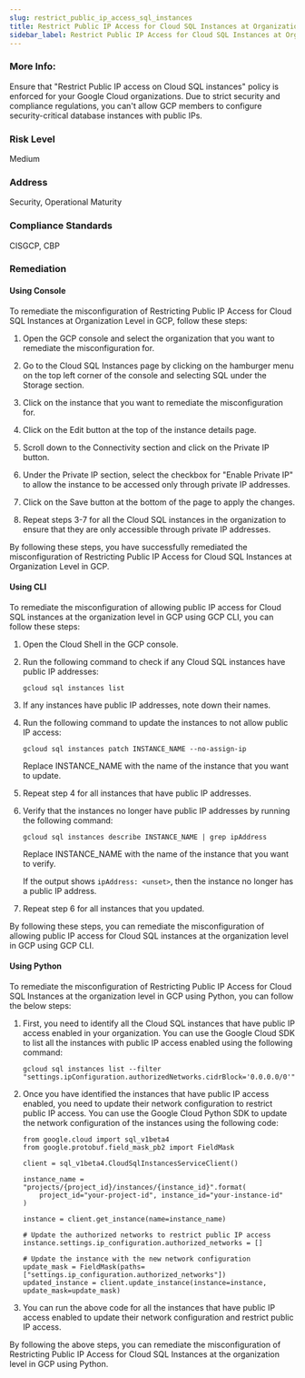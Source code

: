```yaml
---
slug: restrict_public_ip_access_sql_instances
title: Restrict Public IP Access for Cloud SQL Instances at Organization Level
sidebar_label: Restrict Public IP Access for Cloud SQL Instances at Organization Level
---
```


### More Info:

Ensure that "Restrict Public IP access on Cloud SQL instances" policy is enforced for your Google Cloud organizations. Due to strict security and compliance regulations, you can't allow GCP members to configure security-critical database instances with public IPs.

### Risk Level

Medium

### Address

Security, Operational Maturity

### Compliance Standards

CISGCP, CBP
### Remediation

#### Using Console

To remediate the misconfiguration of Restricting Public IP Access for Cloud SQL Instances at Organization Level in GCP, follow these steps:

1. Open the GCP console and select the organization that you want to remediate the misconfiguration for.

2. Go to the Cloud SQL Instances page by clicking on the hamburger menu on the top left corner of the console and selecting SQL under the Storage section.

3. Click on the instance that you want to remediate the misconfiguration for.

4. Click on the Edit button at the top of the instance details page.

5. Scroll down to the Connectivity section and click on the Private IP button.

6. Under the Private IP section, select the checkbox for "Enable Private IP" to allow the instance to be accessed only through private IP addresses.

7. Click on the Save button at the bottom of the page to apply the changes.

8. Repeat steps 3-7 for all the Cloud SQL instances in the organization to ensure that they are only accessible through private IP addresses.

By following these steps, you have successfully remediated the misconfiguration of Restricting Public IP Access for Cloud SQL Instances at Organization Level in GCP.

#### Using CLI

To remediate the misconfiguration of allowing public IP access for Cloud SQL instances at the organization level in GCP using GCP CLI, you can follow these steps:

1. Open the Cloud Shell in the GCP console.

2. Run the following command to check if any Cloud SQL instances have public IP addresses:

   ```
   gcloud sql instances list
   ```

3. If any instances have public IP addresses, note down their names.

4. Run the following command to update the instances to not allow public IP access:

   ```
   gcloud sql instances patch INSTANCE_NAME --no-assign-ip
   ```

   Replace INSTANCE_NAME with the name of the instance that you want to update.

5. Repeat step 4 for all instances that have public IP addresses.

6. Verify that the instances no longer have public IP addresses by running the following command:

   ```
   gcloud sql instances describe INSTANCE_NAME | grep ipAddress
   ```

   Replace INSTANCE_NAME with the name of the instance that you want to verify.

   If the output shows `ipAddress: <unset>`, then the instance no longer has a public IP address.

7. Repeat step 6 for all instances that you updated.

By following these steps, you can remediate the misconfiguration of allowing public IP access for Cloud SQL instances at the organization level in GCP using GCP CLI.

#### Using Python

To remediate the misconfiguration of Restricting Public IP Access for Cloud SQL Instances at the organization level in GCP using Python, you can follow the below steps:

1. First, you need to identify all the Cloud SQL instances that have public IP access enabled in your organization. You can use the Google Cloud SDK to list all the instances with public IP access enabled using the following command:

   ```
   gcloud sql instances list --filter "settings.ipConfiguration.authorizedNetworks.cidrBlock='0.0.0.0/0'"
   ```

2. Once you have identified the instances that have public IP access enabled, you need to update their network configuration to restrict public IP access. You can use the Google Cloud Python SDK to update the network configuration of the instances using the following code:

   ```
   from google.cloud import sql_v1beta4
   from google.protobuf.field_mask_pb2 import FieldMask

   client = sql_v1beta4.CloudSqlInstancesServiceClient()

   instance_name = "projects/{project_id}/instances/{instance_id}".format(
       project_id="your-project-id", instance_id="your-instance-id"
   )

   instance = client.get_instance(name=instance_name)

   # Update the authorized networks to restrict public IP access
   instance.settings.ip_configuration.authorized_networks = []

   # Update the instance with the new network configuration
   update_mask = FieldMask(paths=["settings.ip_configuration.authorized_networks"])
   updated_instance = client.update_instance(instance=instance, update_mask=update_mask)
   ```

3. You can run the above code for all the instances that have public IP access enabled to update their network configuration and restrict public IP access.

By following the above steps, you can remediate the misconfiguration of Restricting Public IP Access for Cloud SQL Instances at the organization level in GCP using Python.



